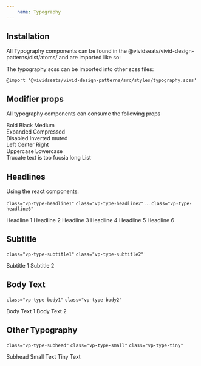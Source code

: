 ```yaml
---
    name: Typography
---
```



## Installation

All Typography components can be found in the @vividseats/vivid-design-patterns/dist/atoms/ and are imported like so:


The typography scss can be imported into other scss files:

    @import '@vividseats/vivid-design-patterns/src/styles/typography.scss'

## Modifier props
All typography components can consume the following props
<PropsTable of={__dummyPropTypesComponent}/>

<Playground>
    <div className="type-column">
        <BodyText weight="bold">Bold</BodyText>
        <BodyText weight="black">Black</BodyText>
        <BodyText weight="medium">Medium</BodyText>
    </div>
    <div className="type-column">
        <BodyText height="expanded">Expanded</BodyText>
        <BodyText height="compressed">Compressed</BodyText>
    </div>
    <div className="type-column inverted">
        <BodyText state="disabled">Disabled</BodyText>
        <BodyText state="inverted">Inverted</BodyText>
        <BodyText state="muted">muted</BodyText>
    </div>
    <div className="type-column">
        <BodyText alignment="left">Left</BodyText>
        <BodyText alignment="center">Center</BodyText>
        <BodyText alignment="right">Right</BodyText>
    </div>
    <div className="type-column">
        <BodyText capitalization="uppercase">Uppercase</BodyText>
        <BodyText capitalization="lowercase">Lowercase</BodyText>
    </div>
    <div className="type-column">
        <BodyText truncate>Trucate text is too fucsia long</BodyText>
        <BodyText list>List</BodyText>
    </div>
</Playground>

## Headlines
Using the react components:


`class="vp-type-headline1"`
`class="vp-type-headline2"`
...
`class="vp-type-headline6"`

<Playground>
    <Headline importance={1}>Headline 1</Headline>
    <Headline importance={2}>Headline 2</Headline>
    <Headline importance={3}>Headline 3</Headline>
    <Headline importance={4}>Headline 4</Headline>
    <Headline importance={5}>Headline 5</Headline>
    <Headline importance={6}>Headline 6</Headline>
</Playground>


## Subtitle

`class="vp-type-subtitle1"`
`class="vp-type-subtitle2"`

<Playground>
    <Subtitle importance={1}>Subtitle 1</Subtitle>
    <Subtitle importance={2}>Subtitle 2</Subtitle>
</Playground>

## Body Text


`class="vp-type-body1"`
`class="vp-type-body2"`

<Playground>
    <BodyText importance={1}>Body Text 1</BodyText>
    <BodyText importance={2}>Body Text 2</BodyText>
</Playground>

## Other Typography

`class="vp-type-subhead"` `class="vp-type-small"` `class="vp-type-tiny"`

<Playground>
    <Subhead>Subhead</Subhead>
    <SmallText>Small Text</SmallText>
    <TinyText>Tiny Text</TinyText>
</Playground>